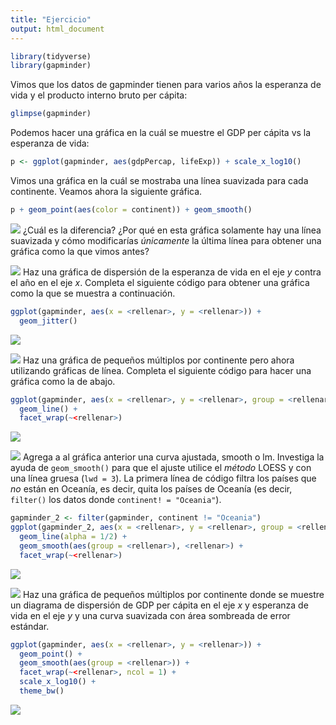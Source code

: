 ```yaml
---
title: "Ejercicio"
output: html_document
---
```


```r
library(tidyverse)
library(gapminder)
```

Vimos que los datos de gapminder tienen para varios años la esperanza de vida y el producto interno bruto per cápita:


```r
glimpse(gapminder)
```



Podemos hacer una gráfica en la cuál se muestre el GDP per cápita vs la esperanza de vida:

```r
p <- ggplot(gapminder, aes(gdpPercap, lifeExp)) + scale_x_log10()
```


Vimos una gráfica en la cuál se mostraba una línea suavizada para cada continente. Veamos ahora la siguiente gráfica. 

```r
p + geom_point(aes(color = continent)) + geom_smooth()
```

![](figuras/manicule.jpg) ¿Cuál es la diferencia? ¿Por qué en esta gráfica solamente hay una línea suavizada y cómo modificarías _únicamente_ la última línea para obtener una gráfica como la que vimos antes?


![](figuras/manicule.jpg) Haz una gráfica de dispersión de la esperanza de vida en el eje $y$ contra el año en el eje $x$. Completa el siguiente código para obtener una gráfica como la que se muestra a continuación.

```r
ggplot(gapminder, aes(x = <rellenar>, y = <rellenar>)) +
  geom_jitter()
```

![](figuras/ggplot1.png)


![](figuras/manicule.jpg) Haz una gráfica de pequeños múltiplos por continente pero ahora utilizando gráficas de línea. Completa el siguiente código para hacer una gráfica como la de abajo.


```r
ggplot(gapminder, aes(x = <rellenar>, y = <rellenar>, group = <rellenar>)) +
  geom_line() +
  facet_wrap(~<rellenar>)
```

![](figuras/ggplot2.png)

![](figuras/manicule.jpg) Agrega a al gráfica anterior una curva ajustada, smooth o lm. Investiga la ayuda de `geom_smooth()` para que el ajuste utilice el _método_ LOESS y con una línea gruesa (`lwd = 3`). La primera línea de código filtra los países que _no_ están en Oceanía, es decir, quita los países de Oceanía (es decir, `filter()` los datos donde `continent! = "Oceania"`).

```r
gapminder_2 <- filter(gapminder, continent != "Oceania")
ggplot(gapminder_2, aes(x = <rellenar>, y = <rellenar>, group = <rellenar>)) +
  geom_line(alpha = 1/2) +
  geom_smooth(aes(group = <rellenar>), <rellenar>) +
  facet_wrap(~<rellenar>)
```


![](figuras/ggplot3.png)

![](figuras/manicule.jpg) Haz una gráfica de pequeños múltiplos por continente donde se muestre un diagrama de dispersión de GDP per cápita en el eje $x$ y esperanza de vida en el eje $y$ y una curva suavizada con área sombreada de error estándar.

```r
ggplot(gapminder, aes(x = <rellenar>, y = <rellenar>)) + 
  geom_point() +
  geom_smooth(aes(group = <rellenar>)) +
  facet_wrap(~<rellenar>, ncol = 1) +
  scale_x_log10() +
  theme_bw()
```

<div style="width:300px; height=200px">
![](figuras/ggplot4.png)
</div>



